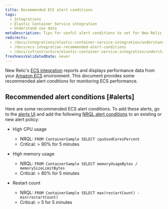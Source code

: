```yaml
---
title: Recommended ECS alert conditions
tags:
  - Integrations
  - Elastic Container Service integration
  - Understand use data
metaDescription: Tips for useful alert conditions to set for New Relic's Amazon ECS integration.
redirects:
  - /docs/integrations/elastic-container-service-integration/understand-use-data/ecs-integration-recommended-alert-conditions
  - /docs/ecs-integration-recommended-alert-conditions
  - /docs/infrastructure/elastic-container-service-integration/understand-use-data/ecs-integration-recommended-alert-conditions
freshnessValidatedDate: never
---
```


New Relic's [ECS integration](/docs/introduction-amazon-ecs-integration) reports and displays performance data from your [Amazon ECS](https://docs.aws.amazon.com/ecs/index.html) environment. This document provides some recommended alert conditions for monitoring ECS performance.

## Recommended alert conditions [#alerts]

Here are some recommended ECS alert conditions. To add these alerts, go to the [alerts UI](http://one.newrelic.com/alerts/) and add the following [NRQL alert conditions](/docs/alerts/new-relic-alerts/defining-conditions/create-alert-conditions-nrql-queries) to an existing or new alert policy:

* High CPU usage

  * NRQL: `FROM ContainerSample SELECT cpuUsedCoresPercent`
  * Critical: > 90% for 5 minutes
* High memory usage

  * NRQL: `FROM ContainerSample SELECT memoryUsageBytes / memorySizeLimitBytes`
  * Critical: > 80% for 5 minutes
* Restart count

  * NRQL: `FROM ContainerSample SELECT max(restartCount) - min(restartCount)`
  * Critical: > 5 for 5 minutes
